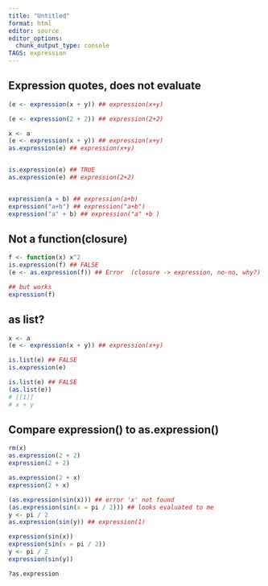 ```yaml
---
title: "Untitled"
format: html
editor: source
editor_options: 
  chunk_output_type: console
TAGS: expression
---
```


##    Expression quotes, does not evaluate 
```r
(e <- expression(x + y)) ## expression(x+y)

(e <- expression(2 + 2)) ## expression(2+2)

x <- a
(e <- expression(x + y)) ## expression(x+y)
as.expression(e) ## expression(x+y)


is.expression(e) ## TRUE
as.expression(e) ## expression(2+2)


expression(a + b) ## expression(a+b)
expression("a+b") ## expression("a+b")
expression("a" + b) ## expression("a" +b )
```

##    Not a function(closure)
```r
f <- function(x) x^2
is.expression(f) ## FALSE
(e <- as.expression(f)) ## Error  (closure -> expression, no-no, why?)

## but works
expression(f)
```

##    as list?
```r
x <- a
(e <- expression(x + y)) ## expression(x+y)

is.list(e) ## FALSE
is.expression(e)

is.list(e) ## FALSE
(as.list(e))
# [[1]]
# x + y
```


##    Compare expression()  to as.expression()
```r
rm(x)
as.expression(2 + 2)
expression(2 + 2)

as.expression(2 + x)
expression(2 + x)

(as.expression(sin(x))) ## error 'x' not found
(as.expression(sin(x = pi / 2))) ## looks evaluated to me
y <- pi / 2
as.expression(sin(y)) ## expression(1)

expression(sin(x))
expression(sin(x = pi / 2))
y <- pi / 2
expression(sin(y))

?as.expression
```





